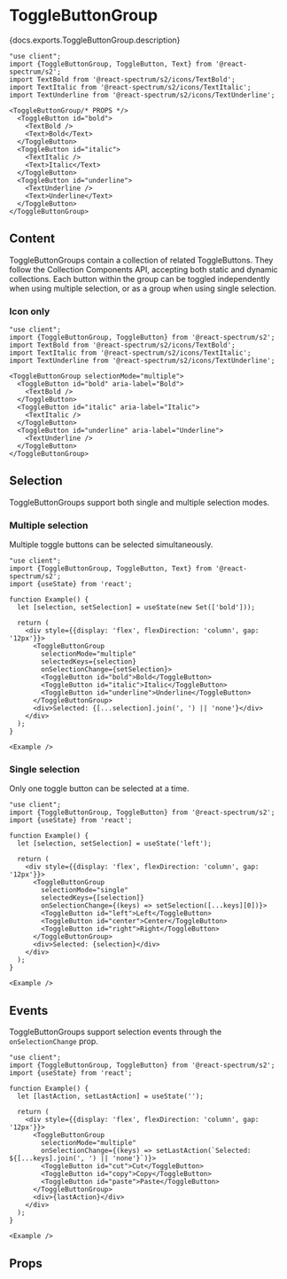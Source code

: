 

# ToggleButtonGroup

<PageDescription>{docs.exports.ToggleButtonGroup.description}</PageDescription>

```tsx render docs={docs.exports.ToggleButtonGroup} links={docs.links} props={['selectionMode', 'isDisabled']} type="s2"
"use client";
import {ToggleButtonGroup, ToggleButton, Text} from '@react-spectrum/s2';
import TextBold from '@react-spectrum/s2/icons/TextBold';
import TextItalic from '@react-spectrum/s2/icons/TextItalic';
import TextUnderline from '@react-spectrum/s2/icons/TextUnderline';

<ToggleButtonGroup/* PROPS */>
  <ToggleButton id="bold">
    <TextBold />
    <Text>Bold</Text>
  </ToggleButton>
  <ToggleButton id="italic">
    <TextItalic />
    <Text>Italic</Text>
  </ToggleButton>
  <ToggleButton id="underline">
    <TextUnderline />
    <Text>Underline</Text>
  </ToggleButton>
</ToggleButtonGroup>
```
## Content

ToggleButtonGroups contain a collection of related ToggleButtons. They follow the Collection Components API, accepting both static and dynamic collections. Each button within the group can be toggled independently when using multiple selection, or as a group when using single selection.

### Icon only

```tsx render expanded
"use client";
import {ToggleButtonGroup, ToggleButton} from '@react-spectrum/s2';
import TextBold from '@react-spectrum/s2/icons/TextBold';
import TextItalic from '@react-spectrum/s2/icons/TextItalic';
import TextUnderline from '@react-spectrum/s2/icons/TextUnderline';

<ToggleButtonGroup selectionMode="multiple">
  <ToggleButton id="bold" aria-label="Bold">
    <TextBold />
  </ToggleButton>
  <ToggleButton id="italic" aria-label="Italic">
    <TextItalic />
  </ToggleButton>
  <ToggleButton id="underline" aria-label="Underline">
    <TextUnderline />
  </ToggleButton>
</ToggleButtonGroup>
```

## Selection

ToggleButtonGroups support both single and multiple selection modes.

### Multiple selection

Multiple toggle buttons can be selected simultaneously.

```tsx render expanded
"use client";
import {ToggleButtonGroup, ToggleButton, Text} from '@react-spectrum/s2';
import {useState} from 'react';

function Example() {
  let [selection, setSelection] = useState(new Set(['bold']));

  return (
    <div style={{display: 'flex', flexDirection: 'column', gap: '12px'}}>
      <ToggleButtonGroup 
        selectionMode="multiple" 
        selectedKeys={selection} 
        onSelectionChange={setSelection}>
        <ToggleButton id="bold">Bold</ToggleButton>
        <ToggleButton id="italic">Italic</ToggleButton>
        <ToggleButton id="underline">Underline</ToggleButton>
      </ToggleButtonGroup>
      <div>Selected: {[...selection].join(', ') || 'none'}</div>
    </div>
  );
}

<Example />
```

### Single selection

Only one toggle button can be selected at a time.

```tsx render expanded
"use client";
import {ToggleButtonGroup, ToggleButton} from '@react-spectrum/s2';
import {useState} from 'react';

function Example() {
  let [selection, setSelection] = useState('left');

  return (
    <div style={{display: 'flex', flexDirection: 'column', gap: '12px'}}>
      <ToggleButtonGroup 
        selectionMode="single" 
        selectedKeys={[selection]} 
        onSelectionChange={(keys) => setSelection([...keys][0])}>
        <ToggleButton id="left">Left</ToggleButton>
        <ToggleButton id="center">Center</ToggleButton>
        <ToggleButton id="right">Right</ToggleButton>
      </ToggleButtonGroup>
      <div>Selected: {selection}</div>
    </div>
  );
}

<Example />
```

## Events

ToggleButtonGroups support selection events through the `onSelectionChange` prop.

```tsx render expanded
"use client";
import {ToggleButtonGroup, ToggleButton} from '@react-spectrum/s2';
import {useState} from 'react';

function Example() {
  let [lastAction, setLastAction] = useState('');

  return (
    <div style={{display: 'flex', flexDirection: 'column', gap: '12px'}}>
      <ToggleButtonGroup 
        selectionMode="multiple"
        onSelectionChange={(keys) => setLastAction(`Selected: ${[...keys].join(', ') || 'none'}`)}>
        <ToggleButton id="cut">Cut</ToggleButton>
        <ToggleButton id="copy">Copy</ToggleButton>
        <ToggleButton id="paste">Paste</ToggleButton>
      </ToggleButtonGroup>
      <div>{lastAction}</div>
    </div>
  );
}

<Example />
```

## Props

<PropTable component={docs.exports.ToggleButtonGroup} links={docs.links} />
